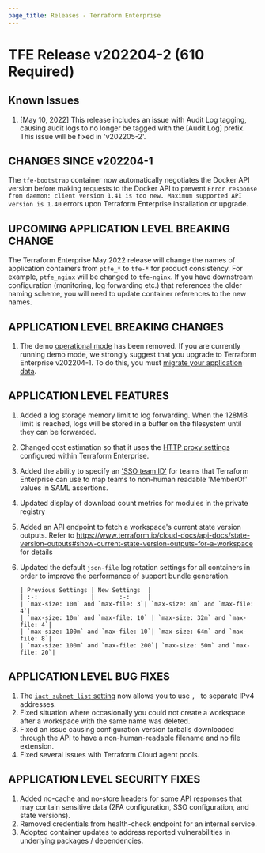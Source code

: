 ```yaml
---
page_title: Releases - Terraform Enterprise
---
```


# TFE Release v202204-2 (610 Required)

## Known Issues

1. [May 10, 2022] This release includes an issue with Audit Log tagging, causing audit logs to no longer be tagged with the [Audit Log] prefix. This issue will be fixed in 'v202205-2'.

## CHANGES SINCE v202204-1

The `tfe-bootstrap` container now automatically negotiates the Docker API version before making requests to the Docker API to prevent `Error response from daemon: client version 1.41 is too new. Maximum supported API version is 1.40` errors upon Terraform Enterprise installation or upgrade.

## UPCOMING APPLICATION LEVEL BREAKING CHANGE

The Terraform Enterprise May 2022 release will change the names of application containers from `ptfe_*` to `tfe-*` for product consistency. For example, `ptfe_nginx` will be changed to `tfe-nginx`. If you have downstream configuration (monitoring, log forwarding etc.) that references the older naming scheme, you will need to update container references to the new names.


## APPLICATION LEVEL BREAKING CHANGES

1. The demo [operational mode](https://www.terraform.io/enterprise/before-installing#operational-mode-decision) has been removed. If you are currently running demo mode, we strongly suggest that you upgrade to Terraform Enterprise v202204-1. To do this, you must [migrate your application data](https://www.terraform.io/enterprise/admin/infrastructure/demo-to-disk-migration).


## APPLICATION LEVEL FEATURES

1. Added a log storage memory limit to log forwarding. When the 128MB limit is reached, logs will be stored in a buffer on the filesystem until they can be forwarded.
1. Changed cost estimation so that it uses the [HTTP proxy settings](https://www.terraform.io/enterprise/install/interactive/installer#proxy-usage) configured within Terraform Enterprise.
1. Added the ability to specify an ['SSO team ID'](https://www.terraform.io/cloud-docs/users-teams-organizations/single-sign-on#team-names-and-sso-team-ids) for teams that Terraform Enterprise can use to map teams to non-human readable 'MemberOf' values in SAML assertions.
1. Updated display of download count metrics for modules in the private registry
1. Added an API endpoint to fetch a workspace's current state version outputs. Refer to https://www.terraform.io/cloud-docs/api-docs/state-version-outputs#show-current-state-version-outputs-for-a-workspace for details
1. Updated the default `json-file` log rotation settings for all containers in order to improve the performance of support bundle generation.

       | Previous Settings | New Settings  |
       | :-:               |       :-:     |
       | `max-size: 10m` and `max-file: 3`| `max-size: 8m` and `max-file: 4`|
       | `max-size: 10m` and `max-file: 10` | `max-size: 32m` and `max-file: 4`|
       | `max-size: 100m` and `max-file: 10`| `max-size: 64m` and `max-file: 8`|
       | `max-size: 100m` and `max-file: 200`| `max-size: 50m` and `max-file: 20`|

## APPLICATION LEVEL BUG FIXES

1. The [`iact_subnet_list` setting](/enterprise/install/automated/automating-the-installer#iact_subnet_list) now allows you to use `, ` to separate IPv4 addresses.
2. Fixed situation where occasionally you could not create a workspace after a workspace with the same name was deleted.
3. Fixed an issue causing configuration version tarballs downloaded through the API to have a non-human-readable filename and no file extension.
4. Fixed several issues with Terraform Cloud agent pools.


## APPLICATION LEVEL SECURITY FIXES

1. Added no-cache and no-store headers for some API responses that may contain sensitive data (2FA configuration, SSO configuration, and state versions).
1. Removed credentials from health-check endpoint for an internal service.
1. Adopted container updates to address reported vulnerabilities in underlying packages / dependencies.

